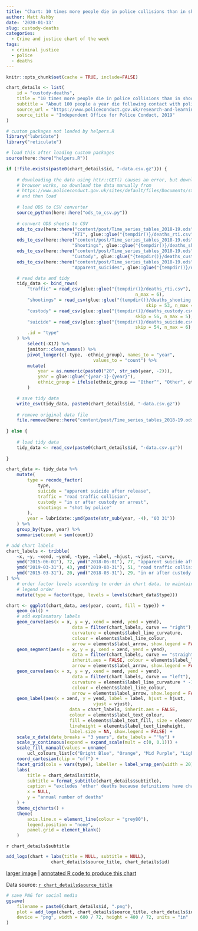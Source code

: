 ```yaml
---
title: "Chart: 10 times more people die in police collisions than in shootings"
author: Matt Ashby
date: '2020-01-13'
slug: custody-deaths
categories:
  - Crime and justice chart of the week
tags:
  - criminal justice
  - police
  - deaths
---
```


```r
knitr::opts_chunk$set(cache = TRUE, include=FALSE)
```

```r
chart_details <- list(
	id = "custody-deaths",
	title = "10 times more people die in police collisions than in shootings",
	subtitle = "About 100 people a year die following contact with police in England and Wales. Public debate has often focused on deaths in custody or police shootings, but people are much more likely to die in collisions with police vehicles or in suicides following release from custody.",
	source_url = "https://www.policeconduct.gov.uk/research-and-learning/statistics/annual-deaths-during-or-following-police-contact-statistics",
	source_title = "Independent Office for Police Conduct, 2019"
)
```

```r
# custom packages not loaded by helpers.R
library("lubridate")
library("reticulate")

# load this after loading custom packages
source(here::here("helpers.R"))
```

```r
if (!file.exists(paste0(chart_details$id, "-data.csv.gz"))) {
	
	# downloading the data using httr::GET() causes an error, but downloading via a
	# browser works, so download the data manually from
	# https://www.policeconduct.gov.uk/sites/default/files/Documents/statistics/Time_series_tables_2018-19.ods
	# and then load
	
	# load ODS to CSV converter
	source_python(here::here("ods_to_csv.py"))
	
	# convert ODS sheets to CSV
	ods_to_csv(here::here("content/post/Time_series_tables_2018-19.ods"), 
						 "RTI", glue::glue("{tempdir()}/deaths_rti.csv"))
	ods_to_csv(here::here("content/post/Time_series_tables_2018-19.ods"), 
						 "Shootings", glue::glue("{tempdir()}/deaths_shooting.csv"))
	ods_to_csv(here::here("content/post/Time_series_tables_2018-19.ods"), 
						 "Custody", glue::glue("{tempdir()}/deaths_custody.csv"))
	ods_to_csv(here::here("content/post/Time_series_tables_2018-19.ods"), 
						 "Apparent_suicides", glue::glue("{tempdir()}/deaths_suicide.csv"))

	# read data and tidy
	tidy_data <- bind_rows(
		"traffic" = read_csv(glue::glue("{tempdir()}/deaths_rti.csv"), skip = 70, 
												 n_max = 6),
		"shootings" = read_csv(glue::glue("{tempdir()}/deaths_shooting.csv"), 
													 skip = 53, n_max = 5),
		"custody" = read_csv(glue::glue("{tempdir()}/deaths_custody.csv"), 
												 skip = 56, n_max = 5),
		"suicide" = read_csv(glue::glue("{tempdir()}/deaths_suicide.csv"), 
												 skip = 54, n_max = 6),
		.id = "type"
	) %>% 
		select(-X17) %>% 
		janitor::clean_names() %>% 
		pivot_longer(c(-type, -ethnic_group), names_to = "year", 
								 values_to = "count") %>% 
		mutate(
			year = as.numeric(paste0("20", str_sub(year, -2))),
			year = glue::glue("{year-1}-{year}"),
			ethnic_group = ifelse(ethnic_group == "Other^", "Other", ethnic_group)
		)

	# save tidy data
	write_csv(tidy_data, paste0(chart_details$id, "-data.csv.gz"))	
	
	# remove original data file
	file.remove(here::here("content/post/Time_series_tables_2018-19.ods"))
	
} else {
	
	# load tidy data
	tidy_data <- read_csv(paste0(chart_details$id, "-data.csv.gz"))
	
}
```

```r
chart_data <- tidy_data %>%
	mutate(
		type = recode_factor(
			type,
			suicide = "apparent suicide after release",
			traffic = "road traffic collision",
			custody = "in or after custody or arrest",
			shootings = "shot by police"
		),
		year = lubridate::ymd(paste(str_sub(year, -4), "03 31"))
	) %>% 
	group_by(type, year) %>% 
	summarise(count = sum(count))

# add chart labels
chart_labels <- tribble(
	~x, ~y, ~xend, ~yend, ~type, ~label, ~hjust, ~vjust, ~curve,
	ymd("2015-06-01"), 72, ymd("2018-06-01"), 77, "apparent suicide after release", balance_lines("apparent suicide after being released from custody is the most common reason for death after police contact", 3), "left", "center", "left",
	ymd("2019-03-31"), 43, ymd("2019-03-31"), 51, "road traffic collision", balance_lines("deaths in road traffic collisions have more than doubled in five years", 3), "left", "bottom", "left",
	ymd("2015-03-31"), 20, ymd("2018-03-31"), 29, "in or after custody or arrest", balance_lines("deaths in or after custody have been broadly static for the past decade even though the number of arrests has halved in that time", 4), "left", "bottom", "left",
) %>% 
	# order factor levels according to order in chart data, to maintain facet and
	# legend order
	mutate(type = factor(type, levels = levels(chart_data$type)))
```

```r
chart <- ggplot(chart_data, aes(year, count, fill = type)) +
	geom_col() +
	# add explanatory labels
	geom_curve(aes(x = x, y = y, xend = xend, yend = yend),
						 data = filter(chart_labels, curve == "right"), inherit.aes = FALSE, 
						 curvature = elements$label_line_curvature, 
						 colour = elements$label_line_colour, 
						 arrow = elements$label_arrow, show.legend = FALSE) +
	geom_segment(aes(x = x, y = y, xend = xend, yend = yend),
						 data = filter(chart_labels, curve == "straight"), 
						 inherit.aes = FALSE, colour = elements$label_line_colour, 
						 arrow = elements$label_arrow, show.legend = FALSE) +
	geom_curve(aes(x = x, y = y, xend = xend, yend = yend),
						 data = filter(chart_labels, curve == "left"), inherit.aes = FALSE, 
						 curvature = elements$label_line_curvature * -1, 
						 colour = elements$label_line_colour, 
						 arrow = elements$label_arrow, show.legend = FALSE) +
	geom_label(aes(x = xend, y = yend, label = label, hjust = hjust, 
								 vjust = vjust),
						data = chart_labels, inherit.aes = FALSE, 
						colour = elements$label_text_colour,
						fill = elements$label_text_fill, size = elements$label_text_size, 
						lineheight = elements$label_text_lineheight,
						label.size = NA, show.legend = FALSE) +
	scale_x_date(date_breaks = "3 years", date_labels = "'%y") +
	scale_y_continuous(expand = expand_scale(mult = c(0, 0.1))) +
	scale_fill_manual(values = unname(
		ucl_colours_list[c("Bright Blue", "Orange", "Mid Purple", "Light Red")])) +
	coord_cartesian(clip = "off") +
	facet_grid(cols = vars(type), labeller = label_wrap_gen(width = 20)) +
	labs(
		title = chart_details$title,
		subtitle = format_subtitle(chart_details$subtitle),
		caption = "excludes 'other' deaths because definitions have changed over time",
		x = NULL,
		y = "annual number of deaths"
	) +
	theme_cjcharts() +
	theme(
		axis.line.x = element_line(colour = "grey80"),
		legend.position = "none",
		panel.grid = element_blank()
	)
```

`r chart_details$subtitle`

```r
add_logo(chart + labs(title = NULL, subtitle = NULL), 
				 chart_details$source_title, chart_details$id)
```

[larger image](../`r chart_details$id`.png)
| [annotated R code to produce this chart](https://github.com/mpjashby/lesscrime.info/blob/master/content/post/`r chart_details$id`.Rmd)

Data source: [`r chart_details$source_title`](`r chart_details$source_url`)

```r
# save PNG for social media
ggsave(
	filename = paste0(chart_details$id, ".png"), 
	plot = add_logo(chart, chart_details$source_title, chart_details$id), 
	device = "png", width = 600 / 72, height = 400 / 72, units = "in"
)
```
